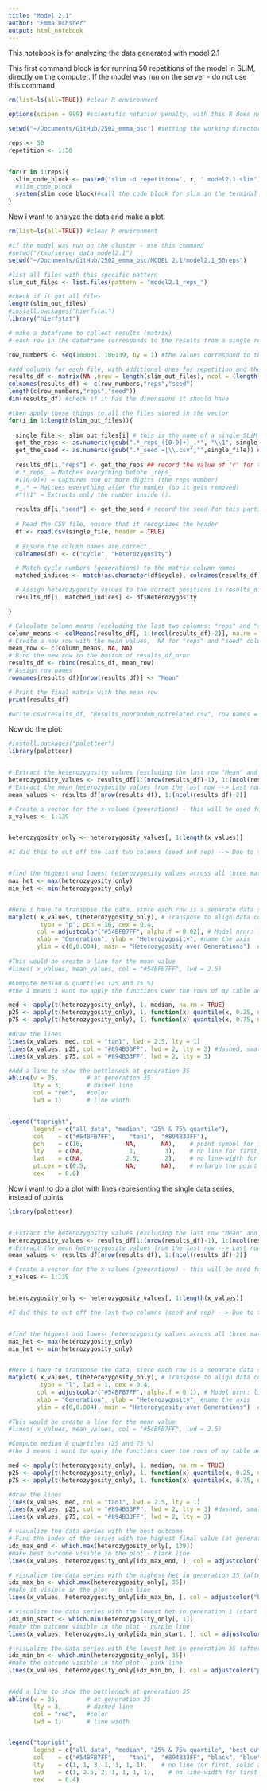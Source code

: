 ```yaml
---
title: "Model 2.1"
author: "Emma Ochsner"
output: html_notebook
---
```


This notebook is for analyzing the data generated with model 2.1

This first command block is for running 50 repetitions of the model in SLiM, directly on the computer.
If the model was run on the server - do not use this command
```r

rm(list=ls(all=TRUE)) #clear R environment

options(scipen = 999) #scientific notation penalty, with this R does not use scientific notation for numbers

setwd("~/Documents/GitHub/2502_emma_bsc") #setting the working directory

reps <- 50
repetition <- 1:50


for(r in 1:reps){
  slim_code_block <- paste0("slim -d repetition=", r, " model2.1.slim")
  #slim_code_block 
  system(slim_code_block)#call the code block for slim in the terminal via bash, system invokes the OS command specified by command.
}

```



Now i want to analyze the data and make a plot.

```r

rm(list=ls(all=TRUE)) #clear R environment

#if the model was run on the cluster - use this command
#setwd("/tmp/server_data_model2.1")
setwd("~/Documents/GitHub/2502_emma_bsc/MODEL 2.1/model2.1_50reps")

#list all files with this specific pattern
slim_out_files <- list.files(pattern = "model2.1_reps_") 

#check if it got all files
length(slim_out_files)
#install.packages("hierfstat")
library("hierfstat")

# make a dataframe to collect results (matrix)
# each row in the dataframe corresponds to the results from a single repetition of the SLiM simulation 

row_numbers <- seq(100001, 100139, by = 1) #the values correspond to the generations in the files

#add columns for each file, with additional ones for repetition and the seed of the simulation
results_df <- matrix(NA ,nrow = length(slim_out_files), ncol = (length(row_numbers) + 2))
colnames(results_df) <- c(row_numbers,"reps","seed")
length(c(row_numbers,"reps","seed"))
dim(results_df) #check if it has the dimensions it should have

#then apply these things to all the files stored in the vector
for(i in 1:length(slim_out_files)){ 
  
  single_file <- slim_out_files[i] # this is the name of a single SLiM result file
  get_the_reps <- as.numeric(gsub(".*_reps_([0-9]+)_.*", "\\1", single_file))  #use gsub() to get the value of 'reps' that we saved in the name of the results file
  get_the_seed <- as.numeric(gsub(".*_seed =|\\.csv","",single_file)) ## and for the seed....
  
  results_df[i,"reps"] <- get_the_reps ## record the value of 'r' for this particular results file
  #.*_reps_ → Matches everything before _reps_
  #([0-9]+) → Captures one or more digits (the reps number)
  #_.* → Matches everything after the number (so it gets removed)
  #"\\1" → Extracts only the number inside ().
  
  results_df[i,"seed"] <- get_the_seed # record the seed for this particular results file
  
  # Read the CSV file, ensure that it recognizes the header
  df <- read.csv(single_file, header = TRUE) 
  
  # Ensure the column names are correct
  colnames(df) <- c("cycle", "Heterozygosity")  

  # Match cycle numbers (generations) to the matrix column names
  matched_indices <- match(as.character(df$cycle), colnames(results_df))

  # Assign heterozygosity values to the correct positions in results_df_nrnr
  results_df[i, matched_indices] <- df$Heterozygosity  

}

# Calculate column means (excluding the last two columns: "reps" and "seed")
column_means <- colMeans(results_df[, 1:(ncol(results_df)-2)], na.rm = TRUE)
# Create a new row with the mean values,  NA for "reps" and "seed" columns
mean_row <- c(column_means, NA, NA)
# Bind the new row to the bottom of results_df_nrnr
results_df <- rbind(results_df, mean_row)
# Assign row names 
rownames(results_df)[nrow(results_df)] <- "Mean"

# Print the final matrix with the mean row
print(results_df)

#write.csv(results_df, "Results_nonrandom_notrelated.csv", row.names = F) #write a file with my results


```




Now do the plot:

```r
#install.packages("paletteer")
library(paletteer)


# Extract the heterozygosity values (excluding the last row "Mean" and last two columns "reps" & "seed")
heterozygosity_values <- results_df[1:(nrow(results_df)-1), 1:(ncol(results_df)-2)]
# Extract the mean heterozygosity values from the last row --> Last row, so we can use nrow
mean_values <- results_df[nrow(results_df), 1:(ncol(results_df)-2)]

# Create a vector for the x-values (generations) - this will be used for the x axis of the plot. 
x_values <- 1:139


heterozygosity_only <- heterozygosity_values[, 1:length(x_values)]

#I did this to cut off the last two columns (seed and rep) --> Due to this, i can then apply the filter (next lines) to the matrix. Otherwise it would not match the dimension of cycle_numbers...


#find the highest and lowest heterozygosity values across all three matrices. This will help me with the y axis of the plot i want to generate. 
max_het <- max(heterozygosity_only)
min_het <- min(heterozygosity_only)


#Here i have to transpose the data, since each row is a separate data series - matplot expects the columns to be seperate data series. 
matplot( x_values, t(heterozygosity_only), # Transpose to align data correctly
         type = "p", pch = 16, cex = 0.4,
        col = adjustcolor("#54BFB7FF", alpha.f = 0.02), # Model nrnr: light blue points, alpha is the transparacy
        xlab = "Generation", ylab = "Heterozygosity", #name the axis
        ylim = c(0,0.004), main = "Heterozygosity over Generations")  #define the y axis and give the plot a title 
      
#This would be create a line for the mean value
#lines( x_values, mean_values, col = "#54BFB7FF", lwd = 2.5)

#Compute median & quartiles (25 and 75 %)
#the 1 means i want to apply the functions over the rows of my table and ignoring NA values (na.rm = TRUE)

med <- apply(t(heterozygosity_only), 1, median, na.rm = TRUE)
p25 <- apply(t(heterozygosity_only), 1, function(x) quantile(x, 0.25, na.rm = TRUE))
p75 <- apply(t(heterozygosity_only), 1, function(x) quantile(x, 0.75, na.rm = TRUE))

#draw the lines
lines(x_values, med, col = "tan1", lwd = 2.5, lty = 1)
lines(x_values, p25, col = "#894B33FF", lwd = 2, lty = 3) #dashed, smaller lines for quartiles
lines(x_values, p75, col = "#894B33FF", lwd = 2, lty = 3)

#Add a line to show the bottleneck at generation 35
abline(v = 35,        # at generation 35
       lty = 3,       # dashed line 
       col = "red",   #color
       lwd = 1)       # line width


legend("topright",
       legend = c("all data", "median", "25% & 75% quartile"),
       col    = c("#54BFB7FF",    "tan1",  "#894B33FF"),
       pch    = c(16,            NA,       NA),    # point symbol for first, none for others
       lty    = c(NA,             1,        3),    # no line for first, solid and dashed for rest
       lwd    = c(NA,            2.5,       2),    # no line‐width for first
       pt.cex = c(0.5,           NA,       NA),    # enlarge the point
       cex    = 0.6)


```


Now i want to do a plot with lines representing the single data series, instead of points
```r
library(paletteer)


# Extract the heterozygosity values (excluding the last row "Mean" and last two columns "reps" & "seed")
heterozygosity_values <- results_df[1:(nrow(results_df)-1), 1:(ncol(results_df)-2)]
# Extract the mean heterozygosity values from the last row --> Last row, so we can use nrow
mean_values <- results_df[nrow(results_df), 1:(ncol(results_df)-2)]

# Create a vector for the x-values (generations) - this will be used for the x axis of the plot. 
x_values <- 1:139


heterozygosity_only <- heterozygosity_values[, 1:length(x_values)]

#I did this to cut off the last two columns (seed and rep) --> Due to this, i can then apply the filter (next lines) to the matrix. Otherwise it would not match the dimension of cycle_numbers...


#find the highest and lowest heterozygosity values across all three matrices. This will help me with the y axis of the plot i want to generate. 
max_het <- max(heterozygosity_only)
min_het <- min(heterozygosity_only)


#Here i have to transpose the data, since each row is a separate data series - matplot expects the columns to be seperate data series. 
matplot( x_values, t(heterozygosity_only), # Transpose to align data correctly
         type = "l", lwd = 1, cex = 0.4,
        col = adjustcolor("#54BFB7FF", alpha.f = 0.1), # Model nrnr: light blue points, alpha is the transparacy
        xlab = "Generation", ylab = "Heterozygosity", #name the axis
        ylim = c(0,0.004), main = "Heterozygosity over Generations")  #define the y axis and give the plot a title 
      
#This would be create a line for the mean value
#lines( x_values, mean_values, col = "#54BFB7FF", lwd = 2.5)

#Compute median & quartiles (25 and 75 %)
#the 1 means i want to apply the functions over the rows of my table and ignoring NA values (na.rm = TRUE)

med <- apply(t(heterozygosity_only), 1, median, na.rm = TRUE)
p25 <- apply(t(heterozygosity_only), 1, function(x) quantile(x, 0.25, na.rm = TRUE))
p75 <- apply(t(heterozygosity_only), 1, function(x) quantile(x, 0.75, na.rm = TRUE))

#draw the lines
lines(x_values, med, col = "tan1", lwd = 2.5, lty = 1)
lines(x_values, p25, col = "#894B33FF", lwd = 2, lty = 3) #dashed, smaller lines for quartiles
lines(x_values, p75, col = "#894B33FF", lwd = 2, lty = 3)

# visualize the data series with the best outcome
# Find the index of the series with the highest final value (at generation 139)
idx_max_end <- which.max(heterozygosity_only[, 139])
#make best outcome visible in the plot - black line
lines(x_values, heterozygosity_only[idx_max_end, ], col = adjustcolor("black", alpha.f = 0.6), lwd = 1)

# visualize the data series with the highest het in generation 35 (after bottleneck)
idx_max_bn <- which.max(heterozygosity_only[, 35])
#make it visible in the plot - blue line
lines(x_values, heterozygosity_only[idx_max_bn, ], col = adjustcolor("blue", alpha.f = 0.6), lwd = 1)

# visualize the data series with the lowest het in generation 1 (start of the simulation)
idx_min_start <- which.min(heterozygosity_only[, 1])
#make the outcome visible in the plot - purple line
lines(x_values, heterozygosity_only[idx_min_start, ], col = adjustcolor("purple", alpha.f = 0.6), lwd = 1)

# visualize the data series with the lowest het in generation 35 (after bottleneck)
idx_min_bn <- which.min(heterozygosity_only[, 35])
#make the outcome visible in the plot - pink line
lines(x_values, heterozygosity_only[idx_min_bn, ], col = adjustcolor("pink", alpha.f = 0.9), lwd = 1)


#Add a line to show the bottleneck at generation 35
abline(v = 35,        # at generation 35
       lty = 3,       # dashed line 
       col = "red",   #color
       lwd = 1)       # line width


legend("topright",
       legend = c("all data", "median", "25% & 75% quartile", "best outcome", "highest het in gen 35", "lowest het gen 1", "lowest het gen 35"),
       col    = c("#54BFB7FF",    "tan1",  "#894B33FF", "black", "blue", "purple", "pink"),
       lty    = c(1, 1, 3, 1, 1, 1, 1),    # no line for first, solid and dashed for rest
       lwd    = c(1, 2.5, 2, 1, 1, 1, 1),    # no line‐width for first
       cex    = 0.4)



```
